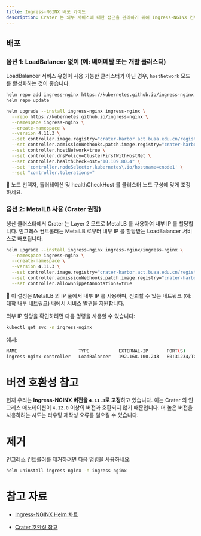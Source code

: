 ```yaml
---
title: Ingress-NGINX 배포 가이드
description: Crater 는 외부 서비스에 대한 접근을 관리하기 위해 Ingress-NGINX 컨트롤러를 사용하며, HTTP 및 HTTPS 트래픽의 주요 인그레스 포인트로 작동합니다.
---
```


## 배포

### 옵션 1: LoadBalancer 없이 (예: 베어메탈 또는 개발 클러스터)

LoadBalancer 서비스 유형이 사용 가능한 클러스터가 아닌 경우, `hostNetwork` 모드를 활성화하는 것이 좋습니다.

```bash
helm repo add ingress-nginx https://kubernetes.github.io/ingress-nginx
helm repo update

helm upgrade --install ingress-nginx ingress-nginx \
  --repo https://kubernetes.github.io/ingress-nginx \
  --namespace ingress-nginx \
  --create-namespace \
  --version 4.11.3 \
  --set controller.image.registry="crater-harbor.act.buaa.edu.cn/registry.k8s.io" \
  --set controller.admissionWebhooks.patch.image.registry="crater-harbor.act.buaa.edu.cn/registry.k8s.io" \
  --set controller.hostNetwork=true \
  --set controller.dnsPolicy=ClusterFirstWithHostNet \
  --set controller.healthCheckHost="10.109.80.4" \
  --set 'controller.nodeSelector.kubernetes\.io/hostname=cnode1' \
  --set "controller.tolerations="
```

🔧 노드 선택자, 톨러레이션 및 healthCheckHost 를 클러스터 노드 구성에 맞게 조정하세요.

### 옵션 2: MetalLB 사용 (Crater 권장)
생산 클러스터에서 Crater 는 Layer 2 모드로 MetalLB 를 사용하여 내부 IP 를 할당합니다. 인그레스 컨트롤러는 MetalLB 로부터 내부 IP 를 할당받는 LoadBalancer 서비스로 배포됩니다.

```bash
helm upgrade --install ingress-nginx ingress-nginx/ingress-nginx \
  --namespace ingress-nginx \
  --create-namespace \
  --version 4.11.3 \
  --set controller.image.registry="crater-harbor.act.buaa.edu.cn/registry.k8s.io" \
  --set controller.admissionWebhooks.patch.image.registry="crater-harbor.act.buaa.edu.cn/registry.k8s.io" \
  --set controller.allowSnippetAnnotations=true
```

📌 이 설정은 MetalLB 의 IP 풀에서 내부 IP 를 사용하며, 신뢰할 수 있는 네트워크 (예: 대학 내부 네트워크) 내에서 서비스 발견을 지원합니다.

외부 IP 할당을 확인하려면 다음 명령을 사용할 수 있습니다:
```bash
kubectl get svc -n ingress-nginx
```

예시:

```bash
NAME                       TYPE           EXTERNAL-IP       PORT(S)
ingress-nginx-controller   LoadBalancer   192.168.100.243   80:31234/TCP,443:31235/TCP
```

# 버전 호환성 참고
현재 우리는 **Ingress-NGINX 버전을 `4.11.3`로 고정**하고 있습니다. 이는 Crater 의 인그레스 애노테이션이 `4.12.0` 이상의 버전과 호환되지 않기 때문입니다. 더 높은 버전을 사용하려는 시도는 라우팅 재작성 오류를 일으킬 수 있습니다.

# 제거
인그레스 컨트롤러를 제거하려면 다음 명령을 사용하세요:

```bash
helm uninstall ingress-nginx -n ingress-nginx
```
# 참고 자료

* [Ingress-NGINX Helm 차트](https://github.com/kubernetes/ingress-nginx)

* [Crater 호환성 참고](../README.md)
